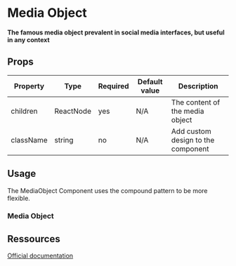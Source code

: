 
<Meta title="Layout/MediaObject" />

# Media Object

**The famous media object prevalent in social media interfaces, but useful in any context**

## Props

| Property  | Type      | Required | Default value | Description                        |
| --------- | --------- | -------- | ------------- | ---------------------------------- |
| children  | ReactNode | yes      | N/A           | The content of the media object    |
| className | string    | no       | N/A           | Add custom design to the component |

## Usage

The MediaObject Component uses the compound pattern to be more flexible.

### Media Object

<Canvas>
  <Story id="layout-mediaobject--basic-media-object" name="BasicMediaObject" />
</Canvas>

## Ressources

[Official documentation](https://bulma.io/documentation/layout/media-object/)
